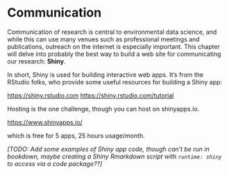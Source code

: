 # Communication

Communication of research is central to environmental data science, and while this
can use many venues such as professional meetings and publications, outreach on the
internet is especially important. This chapter will delve into probably the best
way to build a web site for communicating our research:  **Shiny**.

In short, Shiny is used for building interactive web apps. It's from the RStudio folks, 
who provide some useful resources for building a Shiny app: 

<a href="https://shiny.rstudio.com">https://shiny.rstudio.com</a>
<a href="https://shiny.rstudio.com/tutorial">https://shiny.rstudio.com/tutorial</a>

Hosting is the one challenge, though you can host on shinyapps.io.  

<a href="https://www.shinyapps.io/">https://www.shinyapps.io/</a>

which is free for 5 apps, 25 hours usage/month.

*[TODO: Add some examples of Shiny app code, though can't be run in bookdown,
maybe creating a Shiny Rmarkdown script with `runtime: shiny` to access via
a code package??]*
